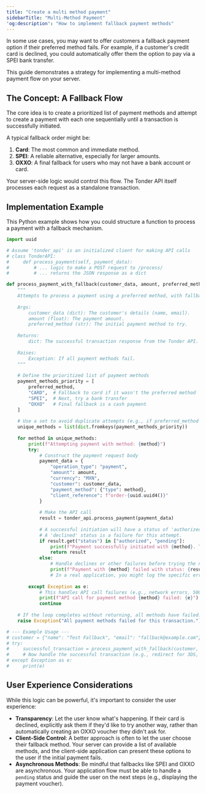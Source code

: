 ```yaml
---
title: "Create a multi method payment"
sidebarTitle: "Multi-Method Payment"
'og:description': "How to implement fallback payment methods"
---
```


In some use cases, you may want to offer customers a fallback payment option if their preferred method fails. For example, if a customer's credit card is declined, you could automatically offer them the option to pay via a SPEI bank transfer.

This guide demonstrates a strategy for implementing a multi-method payment flow on your server.

## The Concept: A Fallback Flow

The core idea is to create a prioritized list of payment methods and attempt to create a payment with each one sequentially until a transaction is successfully initiated.

A typical fallback order might be:

1.  **Card**: The most common and immediate method.
2.  **SPEI**: A reliable alternative, especially for larger amounts.
3.  **OXXO**: A final fallback for users who may not have a bank account or card.

Your server-side logic would control this flow. The Tonder API itself processes each request as a standalone transaction.

## Implementation Example

This Python example shows how you could structure a function to process a payment with a fallback mechanism.

```python
import uuid

# Assume 'tonder_api' is an initialized client for making API calls
# class TonderAPI:
#     def process_payment(self, payment_data):
#         # ... logic to make a POST request to /process/
#         # ... returns the JSON response as a dict

def process_payment_with_fallback(customer_data, amount, preferred_method="CARD"):
    """
    Attempts to process a payment using a preferred method, with fallbacks.
    
    Args:
        customer_data (dict): The customer's details (name, email).
        amount (float): The payment amount.
        preferred_method (str): The initial payment method to try.
    
    Returns:
        dict: The successful transaction response from the Tonder API.
    
    Raises:
        Exception: If all payment methods fail.
    """
    
    # Define the prioritized list of payment methods
    payment_methods_priority = [
        preferred_method,
        "CARD",  # Fallback to card if it wasn't the preferred method
        "SPEI",  # Next, try a bank transfer
        "OXXO"   # Final fallback is a cash payment
    ]
    
    # Use a set to avoid duplicate attempts (e.g., if preferred_method is 'CARD')
    unique_methods = list(dict.fromkeys(payment_methods_priority))
    
    for method in unique_methods:
        print(f"Attempting payment with method: {method}")
        try:
            # Construct the payment request body
            payment_data = {
                "operation_type": "payment",
                "amount": amount,
                "currency": "MXN",
                "customer": customer_data,
                "payment_method": {"type": method},
                "client_reference": f"order-{uuid.uuid4()}"
            }
            
            # Make the API call
            result = tonder_api.process_payment(payment_data)
            
            # A successful initiation will have a status of 'authorized' or 'pending'.
            # A 'declined' status is a failure for this attempt.
            if result.get("status") in ["authorized", "pending"]:
                print(f"Payment successfully initiated with {method}. Transaction ID: {result['id']}")
                return result
            else:
                # Handle declines or other failures before trying the next method
                print(f"Payment with {method} failed with status: {result.get('status')}")
                # In a real application, you might log the specific error message
                
        except Exception as e:
            # This handles API call failures (e.g., network errors, 500s)
            print(f"API call for payment method {method} failed: {e}")
            continue
    
    # If the loop completes without returning, all methods have failed.
    raise Exception("All payment methods failed for this transaction.")

# --- Example Usage ---
# customer = {"name": "Test Fallback", "email": "fallback@example.com"}
# try:
#     successful_transaction = process_payment_with_fallback(customer, 250.00, "CARD")
#     # Now handle the successful transaction (e.g., redirect for 3DS, show OXXO voucher)
# except Exception as e:
#     print(e)
```

## User Experience Considerations

While this logic can be powerful, it's important to consider the user experience:

  * **Transparency**: Let the user know what's happening. If their card is declined, explicitly ask them if they'd like to try another way, rather than automatically creating an OXXO voucher they didn't ask for.
  * **Client-Side Control**: A better approach is often to let the user choose their fallback method. Your server can provide a list of available methods, and the client-side application can present these options to the user if the initial payment fails.
  * **Asynchronous Methods**: Be mindful that fallbacks like SPEI and OXXO are asynchronous. Your application flow must be able to handle a `pending` status and guide the user on the next steps (e.g., displaying the payment voucher).
